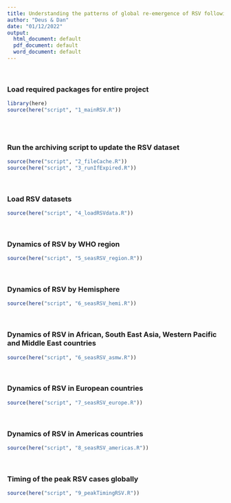 ```yaml
---
title: Understanding the patterns of global re-emergence of RSV following COVID19 pandemic
author: "Deus & Dan"
date: "01/12/2022"
output:
  html_document: default
  pdf_document: default
  word_document: default
---
```


```{=html}
<style type="text/css">
.main-container {
  max-width: 1300px;
  margin-left: auto;
  margin-right: auto;
}
</style>
```

&nbsp;

### Load required packages for entire project

```r
library(here)
source(here("script", "1_mainRSV.R"))
                        
```

&nbsp;

### Run the archiving script to update the RSV dataset

```r

source(here("script", "2_fileCache.R"))
source(here("script", "3_runIfExpired.R"))

```

&nbsp;

### Load RSV datasets

```r

source(here("script", "4_loadRSVdata.R"))

```

&nbsp;

### Dynamics of RSV by WHO region

```r

source(here("script", "5_seasRSV_region.R"))

```

&nbsp;

### Dynamics of RSV by Hemisphere

```r

source(here("script", "6_seasRSV_hemi.R"))

```

&nbsp;

### Dynamics of RSV in African, South East Asia, Western Pacific and Middle East countries

```r

source(here("script", "6_seasRSV_asmw.R"))

```

&nbsp;

### Dynamics of RSV in European countries

```r

source(here("script", "7_seasRSV_europe.R"))

```

&nbsp;

### Dynamics of RSV in Americas countries

```r

source(here("script", "8_seasRSV_americas.R"))

```

&nbsp;

### Timing of the peak RSV cases globally

```r

source(here("script", "9_peakTimingRSV.R"))

```

